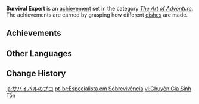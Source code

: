 {{Achievement Set Infobox
|title        = 
|primogems    = {{Achievement/Primogems|Survival Expert}}
|total        = {{Achievement/Total|Survival Expert}}
|category     = The Art of Adventure
}}
'''Survival Expert''' is an [[achievement]] set in the category ''[[The Art of Adventure]]''. The achievements are earned by grasping how different [[Recipes|dishes]] are made.

==Achievements==
{{Achievements by Category Table|Survival Expert}}
<!--
==Notes==

==Trivia==
-->
==Other Languages==
{{Other Languages
|en      = Survival Expert
|zhs     = 生存专家
|zhs_rm  = Shēngcún Zhuānjiā
|zht     = 生存專家
|zht_rm  = Shēngcún Zhuānjiā
|zh_tl   = Survival Expert
|ja      = サバイバルのプロ
|ja_rm   = Sabaibaru no Puro
|ja_tl   = Survival Pro
|ko      = 생존 전문가
|ko_rm   = Saengjon Jeonmunga
|ko_tl   = Survival Expert
|es      = Experto en supervivencia
|es_tl   = Expert in Survival
|es_note = Unlike most gendered terms for the [[Traveler]], the game always uses ''experto'' here, even though it ought to be ''experta'' if referring to a female.
|fr      = {{MC|m=Expert|f=Experte}} en survie
|fr_tl   = Survival Expert
|ru      = Эксперт по выживанию
|ru_tl   = Expert of Survival
|th      = ผู้เชี่ยวชาญการเอาชีวิตรอด
|th_rm   = Phuchiaochan Kan Aochiwit Rot
|th_tl   = Survival Expert
|vi      = Chuyên Gia Sinh Tồn
|vi_tl   = Survival Expert
|de      = Überlebensexperte
|de_tl   = Survival Expert
|id      = Ahli Bertahan Hidup
|id_tl   = Survival Expert
|pt      = Especialista em Sobrevivência
|pt_tl   = Survival Specialist
|tr      = Hayatta Kalma Uzmanı
|tr_tl   = 
|it      = Survivalista
|it_tl   = 
}}

==Change History==
{{Change History|1.0}}
<!--
==References==
{{Reflist}}
-->

[[ja:サバイバルのプロ]]
[[pt-br:Especialista em Sobrevivência]]
[[vi:Chuyên Gia Sinh Tồn]]